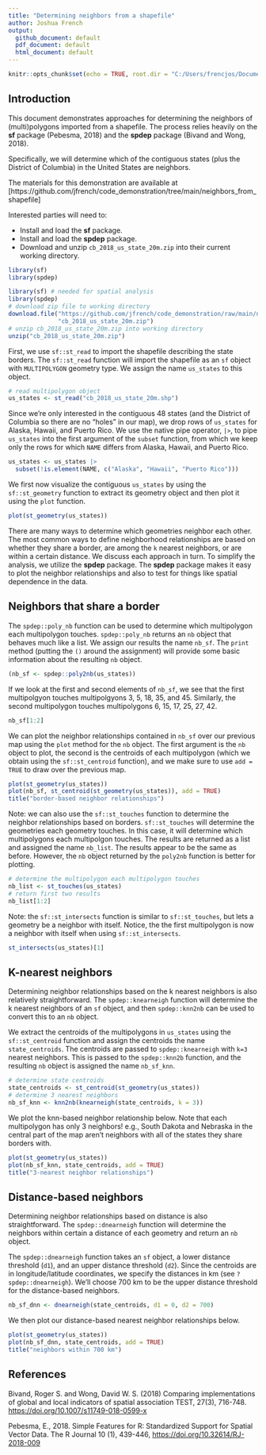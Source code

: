 ```yaml
---
title: "Determining neighbors from a shapefile"
author: Joshua French
output:
  github_document: default
  pdf_document: default
  html_document: default
---
```


```r
knitr::opts_chunk$set(echo = TRUE, root.dir = "C:/Users/frencjos/Documents/OneDrive - The University of Colorado Denver/GitHub/code_demonstration/neighbors_from_shapefile")
```

## Introduction

This document demonstrates approaches for determining the neighbors of (multi)polygons imported from a shapefile. The process relies heavily on the **sf** package (Pebesma, 2018) and the **spdep** package (Bivand and Wong, 2018).

Specifically, we will determine which of the contiguous states (plus the District of Columbia) in the United States are neighbors.

The materials for this demonstration are available at [https://github.com/jfrench/code_demonstration/tree/main/neighbors_from_shapefile]

Interested parties will need to:

* Install and load the **sf** package.
* Install and load the **spdep** package.
* Download and unzip `cb_2018_us_state_20m.zip` into their current working directory.

```r
library(sf)
library(spdep)
```

```r
library(sf) # needed for spatial analysis
library(spdep)
# download zip file to working directory
download.file("https://github.com/jfrench/code_demonstration/raw/main/neighbors_from_shapefile/cb_2018_us_state_20m.zip",
              "cb_2018_us_state_20m.zip")
# unzip cb_2018_us_state_20m.zip into working directory
unzip("cb_2018_us_state_20m.zip")
```

First, we use `sf::st_read` to import the shapefile describing the state borders. The `sf::st_read` function will import the shapefile as an `sf` object with `MULTIPOLYGON` geometry type. We assign the name `us_states` to this object.

```r
# read multipolygon object
us_states <- st_read("cb_2018_us_state_20m.shp")
```
Since we're only interested in the contiguous 48 states (and the District of Columbia so there are no "holes" in our map), we drop rows of `us_states` for Alaska, Hawaii, and Puerto Rico. We use the native pipe operator, `|>`, to pipe `us_states` into the first argument of the `subset` function, from which we keep only the rows for which `NAME` differs from Alaska, Hawaii, and Puerto Rico.

```r
us_states <- us_states |> 
  subset(!is.element(NAME, c("Alaska", "Hawaii", "Puerto Rico")))
```

We first now visualize the contiguous `us_states` by using the `sf::st_geometry` function to extract its
geometry object and then plot it using the `plot` function.

```r
plot(st_geometry(us_states))
```

There are many ways to determine which geometries neighbor each other. The most common ways to define neighborhood relationships are based on whether they share a border, are among the `k` nearest neighbors, or are within a certain distance. We discuss each approach in turn. To simplify the analysis, we utilize the **spdep** package. The **spdep** package makes it easy to plot the neighbor relationships and also to test for things like spatial dependence in the data.

## Neighbors that share a border

The `spdep::poly_nb` function can be used to determine which multipolygon each multipolygon touches. `spdep::poly_nb` returns an `nb` object that behaves much like a list. We assign our results the name `nb_sf`. The `print` method (putting the `()` around the assignment) will provide some basic information about the resulting `nb` object.

```r
(nb_sf <- spdep::poly2nb(us_states))
```

If we look at the first and second elements of `nb_sf`, we see that the first multipolgyon touches multipolgyons 3, 5, 18, 35, and 45. Similarly, the second multipolygon touches multipolygons 6, 15, 17, 25, 27, 42.

```r
nb_sf[1:2]
```

We can plot the neighbor relationships contained in `nb_sf` over our previous map using the `plot` method for the `nb` object. The first argument is the `nb` object to plot, the second is the centroids of each multipolygon (which we obtain using the `sf::st_centroid` function), and we make sure to use `add = TRUE` to draw over the previous map.

```r
plot(st_geometry(us_states))
plot(nb_sf, st_centroid(st_geometry(us_states)), add = TRUE)
title("border-based neighbor relationships")
```

Note: we can also use the `sf::st_touches` function to determine the neighbor relationships based on borders. `sf::st_touches` will determine the geometries each geometry touches. In this case, it will determine which multipolygons each multipolgon touches. The results are returned as a list and assigned the name `nb_list`. The results appear to be the same as before. However, the `nb` object returned by the `poly2nb` function is better for plotting.

```r
# determine the multipolygon each multipolygon touches
nb_list <- st_touches(us_states)
# return first two results
nb_list[1:2]
```

Note: the `sf::st_intersects` function is similar to `sf::st_touches`, but lets a geometry be a neighbor with itself. Notice, the the first multipolygon is now a neighbor with itself when using `sf::st_intersects`.

```r
st_intersects(us_states)[1]
```


## K-nearest neighbors

Determining neighbor relationships based on the k nearest neighbors is also relatively straightforward. The `spdep::knearneigh` function will determine the k nearest neighbors of an `sf` object, and then `spdep::knn2nb` can be used to convert this to an `nb` object. 

We extract the centroids of the multipolygons in `us_states` using the `sf::st_centroid` function and assign the centroids the name `state_centroids`. The centroids are passed to `spdep::knearneigh` with `k=3` nearest neighbors. This is passed to the `spdep::knn2b` function, and the resulting `nb` object is assigned the name `nb_sf_knn`.

```r
# determine state centroids
state_centroids <- st_centroid(st_geometry(us_states))
# determine 3 nearest neighbors
nb_sf_knn <- knn2nb(knearneigh(state_centroids, k = 3))
```

We plot the knn-based neighbor relationship below. Note that each multipolygon has only 3 neighbors! e.g., South Dakota and Nebraska in the central part of the map aren't neighbors with all of the states they share borders with.

```r
plot(st_geometry(us_states))
plot(nb_sf_knn, state_centroids, add = TRUE)
title("3-nearest neighbor relationships")
```

## Distance-based neighbors

Determining neighbor relationships based on distance is also straightforward. The `spdep::dnearneigh` function will determine the neighbors within certain a distance of each geometry and return an `nb` object.

The `spdep::dnearneigh` function takes an `sf` object, a lower distance threshold (`d1`), and an upper distance threshold (`d2`). Since the centroids are in longitude/latitude coordinates, we specify the distances in km (see `?spdep::dnearneigh`). We'll choose 700 km to be the upper distance threshold for the distance-based neighbors.

```r
nb_sf_dnn <- dnearneigh(state_centroids, d1 = 0, d2 = 700)
```

We then plot our distance-based nearest neighbor relationships below.

```r
plot(st_geometry(us_states))
plot(nb_sf_dnn, state_centroids, add = TRUE)
title("neighbors within 700 km")
```

<!-- The `sf::st_distance` function is used to compute the intercentroid distances; the resulting object is assigned the name `d`. We then `sort` each row of `d`. The second smallest distance for each row is in the 2nd row of the sorted object (the apply function transposes the output), and we find the minimum distance non-zero distance, which is 27436.33. -->

<!-- ```{r} -->
<!-- d <- st_distance(state_centroids) -->
<!-- (lower <- min(apply(d, 1, sort)[2,])) -->
<!-- ``` -->
<!-- Alternatively, we could have created a vector with the value 0, assigned it the same units as `d`, then determine the largest non-zero distance. The same result is returned. -->

<!-- ```{r} -->
<!-- d0 <- numeric(1) -->
<!-- units(d0) <- units(d) -->
<!-- min(d[d > d0]) -->
<!-- ``` -->


## References

Bivand, Roger S. and Wong, David W. S. (2018)
Comparing implementations of global and local
indicators of spatial association TEST,
27(3), 716-748. [https://doi.org/10.1007/s11749-018-0599-x](https://doi.org/10.1007/s11749-018-0599-x)

Pebesma, E., 2018. Simple Features for R:
Standardized Support for Spatial Vector Data. The R Journal 10 (1), 439-446,
[https://doi.org/10.32614/RJ-2018-009](https://doi.org/10.32614/RJ-2018-009)


